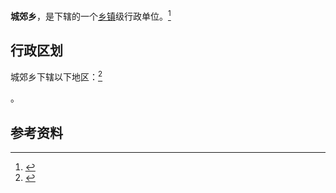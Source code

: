 {{中国乡级行政区|35/09/26/200/000}}

'''城郊乡'''，是{{PRC admin/fullname|35/09/26/200/000|3}}下辖的一个[[乡镇|乡镇]]级行政单位。<ref>{{PRC admin/ref sgc|{{PRC admin/parent|35/09/26/200/000}}}}</ref>

== 行政区划 ==

城郊乡下辖以下地区：<ref>{{PRC admin/ref sgc|35/09/26/200/000}}</ref>

{{PRC admin/children|35/09/26/200/000}}。

== 参考资料 ==

{{reflist}}

{{行政区划小作品}}
{{PRC admin/navcat|35/09/26/200/000}}